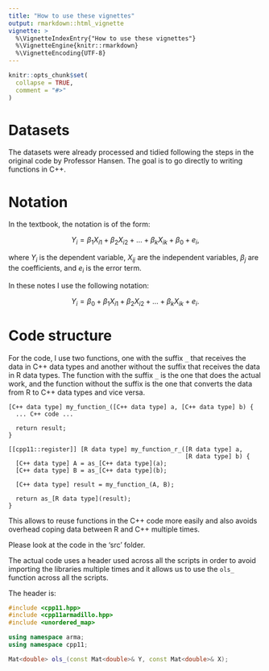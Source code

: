 ```yaml
---
title: "How to use these vignettes"
output: rmarkdown::html_vignette
vignette: >
  %\VignetteIndexEntry{"How to use these vignettes"}
  %\VignetteEngine{knitr::rmarkdown}
  %\VignetteEncoding{UTF-8}
---
```


```r
knitr::opts_chunk$set(
  collapse = TRUE,
  comment = "#>"
)
```

# Datasets

The datasets were already processed and tidied following the steps in the
original code by Professor Hansen. The goal is to go directly to writing
functions in C++.

# Notation

In the textbook, the notation is of the form:

$$
Y_i = \beta_1 X_{i1} + \beta_2 X_{i2} + \ldots + \beta_k X_{ik} + \beta_0 + e_i,
$$

where $Y_i$ is the dependent variable, $X_{ij}$ are the independent variables,
$\beta_j$ are the coefficients, and $e_i$ is the error term.

In these notes I use the following notation:

$$
Y_i = \beta_0 + \beta_1 X_{i1} + \beta_2 X_{i2} + \ldots + \beta_k X_{ik} + e_i.
$$

# Code structure

For the code, I use two functions, one with the suffix `_` that receives the
data in C++ data types and another without the suffix that receives the data in
R data types. The function with the suffix `_` is the one that does the actual
work, and the function without the suffix is the one that converts the data from
R to C++ data types and vice versa.

```
[C++ data type] my_function_([C++ data type] a, [C++ data type] b) {
  ... C++ code ...

  return result;
}

[[cpp11::register]] [R data type] my_function_r_([R data type] a,
                                                 [R data type] b) {
  [C++ data type] A = as_[C++ data type](a);
  [C++ data type] B = as_[C++ data type](b);

  [C++ data type] result = my_function_(A, B);

  return as_[R data type](result);
}
```

This allows to reuse functions in the C++ code more easily and also avoids
overhead coping data between R and C++ multiple times.

Please look at the code in the 'src' folder.

The actual code uses a header used across all the scripts in order to avoid
importing the libraries multiple times and it allows us to use the `ols_`
function across all the scripts.

The header is:

```cpp
#include <cpp11.hpp>
#include <cpp11armadillo.hpp>
#include <unordered_map>

using namespace arma;
using namespace cpp11;

Mat<double> ols_(const Mat<double>& Y, const Mat<double>& X);
```

